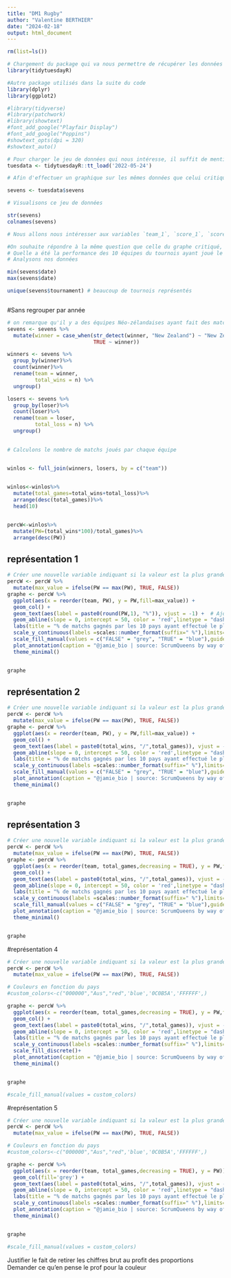 ```yaml
---
title: "DM1 Rugby"
author: "Valentine BERTHIER"
date: "2024-02-18"
output: html_document
---
```




```r
rm(list=ls())
```


```r
# Chargement du package qui va nous permettre de récupérer les données diffusées dans le cadre de tidytuesday
library(tidytuesdayR)

#Autre package utilisés dans la suite du code 
library(dplyr)
library(ggplot2)

#library(tidyverse)
#library(patchwork)
#library(showtext)
#font_add_google("Playfair Display")
#font_add_google("Poppins")
#showtext_opts(dpi = 320)
#showtext_auto()

```

```r
# Pour charger le jeu de données qui nous intéresse, il suffit de mentionner la date de diffusion dans la fonction tt_load du package tidytuesdayR
tuesdata <- tidytuesdayR::tt_load('2022-05-24')

# Afin d'effectuer un graphique sur les mêmes données que celui critiqué, nous ne gardons que la base de données du tournoi 'sevens'

sevens <- tuesdata$sevens


```

```r
# Visualisons ce jeu de données

str(sevens)
colnames(sevens)

# Nous allons nous intéresser aux variables `team_1`, `score_1`, `score_2`,`team_2` et `winner`,`loser`

```
```r
#On souhaite répondre à la même question que celle du graphe critiqué, c'est à dire : 
# Quelle a été la performance des 10 équipes du tournois ayant joué le plus de match
# Analysons nos données

min(sevens$date)
max(sevens$date)

unique(sevens$tournament) # beaucoup de tournois représentés 



```
#Sans regrouper par année
```r
# on remarque qu'il y a des équipes Néo-zélandaises ayant fait des match sous un autre nom que "New Zealand', on les regroupent toutes sous le même nom 
sevens <- sevens %>%
  mutate(winner = case_when(str_detect(winner, "New Zealand") ~ "New Zealand",
                            TRUE ~ winner))

winners <- sevens %>%
  group_by(winner)%>%
  count(winner)%>%
  rename(team = winner,
         total_wins = n) %>%
  ungroup()

losers <- sevens %>%
  group_by(loser)%>%
  count(loser)%>%
  rename(team = loser,
         total_loss = n) %>%
  ungroup()
  

# Calculons le nombre de matchs joués par chaque équipe


winlos <- full_join(winners, losers, by = c("team"))

  
winlos<-winlos%>%
  mutate(total_games=total_wins+total_loss)%>%
  arrange(desc(total_games))%>%
  head(10)


percW<-winlos%>%
  mutate(PW=(total_wins*100)/total_games)%>%
  arrange(desc(PW))

```

## représentation 1
```r
# Créer une nouvelle variable indiquant si la valeur est la plus grande
percW <- percW %>%
  mutate(max_value = ifelse(PW == max(PW), TRUE, FALSE))
graphe <- percW %>%
  ggplot(aes(x = reorder(team, PW), y = PW,fill=max_value)) +
  geom_col() +
  geom_text(aes(label = paste0(round(PW,1), "%")), vjust = -1) +  # Ajouter les valeurs de PW au-dessus des barres
  geom_abline(slope = 0, intercept = 50, color = 'red',linetype = "dashed")+
  labs(title = "% de matchs gagnés par les 10 pays ayant effectué le plus de matchs.",subtitle = "Matchs comptabilisés de 1997 à 2022. Ordonnés par % croissants",x="Pays",y="% de victoires")+
  scale_y_continuous(labels =scales::number_format(suffix=" %"),limits=c(0,100))+  # Ajouter le % sur l'axe des ordonnées
  scale_fill_manual(values = c("FALSE" = "grey", "TRUE" = "blue"),guide = "none")+
  plot_annotation(caption = "@jamie_bio | source: ScrumQueens by way of Jacquie Tran")+
  theme_minimal()


graphe


```
## représentation 2
```r
# Créer une nouvelle variable indiquant si la valeur est la plus grande
percW <- percW %>%
  mutate(max_value = ifelse(PW == max(PW), TRUE, FALSE))
graphe <- percW %>%
  ggplot(aes(x = reorder(team, PW), y = PW,fill=max_value)) +
  geom_col() +
  geom_text(aes(label = paste0(total_wins, "/",total_games)), vjust = -1) +  # Ajouter les valeurs de PW au-dessus des barres
  geom_abline(slope = 0, intercept = 50, color = 'red',linetype = "dashed")+
  labs(title = "% de matchs gagnés par les 10 pays ayant effectué le plus de matchs.",subtitle = "Matchs comptabilisés de 1997 à 2022. Ordonnés par % croissants",x="Pays",y="% de victoires")+
  scale_y_continuous(labels =scales::number_format(suffix=" %"),limits=c(0,100))+  # Ajouter le % sur l'axe des ordonnées
  scale_fill_manual(values = c("FALSE" = "grey", "TRUE" = "blue"),guide = "none")+
  plot_annotation(caption = "@jamie_bio | source: ScrumQueens by way of Jacquie Tran")+
  theme_minimal()


graphe


```

## représentation 3
```r
# Créer une nouvelle variable indiquant si la valeur est la plus grande
percW <- percW %>%
  mutate(max_value = ifelse(PW == max(PW), TRUE, FALSE))
graphe <- percW %>%
  ggplot(aes(x = reorder(team, total_games,decreasing = TRUE), y = PW,fill=max_value)) +
  geom_col() +
  geom_text(aes(label = paste0(total_wins, "/",total_games)), vjust = -1) +  # Ajouter les valeurs de PW au-dessus des barres
  geom_abline(slope = 0, intercept = 50, color = 'red',linetype = "dashed")+
  labs(title = "% de matchs gagnés par les 10 pays ayant effectué le plus de matchs.",subtitle = "Matchs comptabilisés de 1997 à 2022. Ordonnés par % décroissants de matchs joués.",x="Pays",y="% de victoires")+
  scale_y_continuous(labels =scales::number_format(suffix=" %"),limits=c(0,100))+  # Ajouter le % sur l'axe des ordonnées
  scale_fill_manual(values = c("FALSE" = "grey", "TRUE" = "blue"),guide = "none")+
  plot_annotation(caption = "@jamie_bio | source: ScrumQueens by way of Jacquie Tran")+
  theme_minimal()


graphe


```





#représentation 4 
```r
# Créer une nouvelle variable indiquant si la valeur est la plus grande
percW <- percW %>%
  mutate(max_value = ifelse(PW == max(PW), TRUE, FALSE))

# Couleurs en fonction du pays 
#custom_colors<-c("000000","Aus","red",'blue','0C0B5A','FFFFFF',)

graphe <- percW %>%
  ggplot(aes(x = reorder(team, total_games,decreasing = TRUE), y = PW,fill=team)) +
  geom_col() +
  geom_text(aes(label = paste0(total_wins, "/",total_games)), vjust = -1) +  # Ajouter les valeurs de PW au-dessus des barres
  geom_abline(slope = 0, intercept = 50, color = 'red',linetype = "dashed")+
  labs(title = "% de matchs gagnés par les 10 pays ayant effectué le plus de matchs.",subtitle = "Matchs comptabilisés de 1997 à 2022. Ordonnés par % décroissants de matchs joués.",x="Pays",y="% de victoires")+
  scale_y_continuous(labels =scales::number_format(suffix=" %"),limits=c(0,100))+  # Ajouter le % sur l'axe des ordonnées
  scale_fill_discrete()+
  plot_annotation(caption = "@jamie_bio | source: ScrumQueens by way of Jacquie Tran")+
  theme_minimal()


graphe

#scale_fill_manual(values = custom_colors)
```
#représentation 5
```r
# Créer une nouvelle variable indiquant si la valeur est la plus grande
percW <- percW %>%
  mutate(max_value = ifelse(PW == max(PW), TRUE, FALSE))

# Couleurs en fonction du pays 
#custom_colors<-c("000000","Aus","red",'blue','0C0B5A','FFFFFF',)

graphe <- percW %>%
  ggplot(aes(x = reorder(team, total_games,decreasing = TRUE), y = PW)) +
  geom_col(fill='grey') +
  geom_text(aes(label = paste0(total_wins, "/",total_games)), vjust = -1) +  # Ajouter les valeurs de PW au-dessus des barres
  geom_abline(slope = 0, intercept = 50, color = 'red',linetype = "dashed")+
  labs(title = "% de matchs gagnés par les 10 pays ayant effectué le plus de matchs.",subtitle = "Matchs comptabilisés de 1997 à 2022. Ordonnés par % décroissants de matchs joués.",x="Pays",y="% de victoires")+
  scale_y_continuous(labels =scales::number_format(suffix=" %"),limits=c(0,100))+
  plot_annotation(caption = "@jamie_bio | source: ScrumQueens by way of Jacquie Tran")+
  theme_minimal()


graphe

#scale_fill_manual(values = custom_colors)
```



Justifier le fait de retirer les chiffres brut au profit des proportions
Demander ce qu'en pense le prof pour la couleur